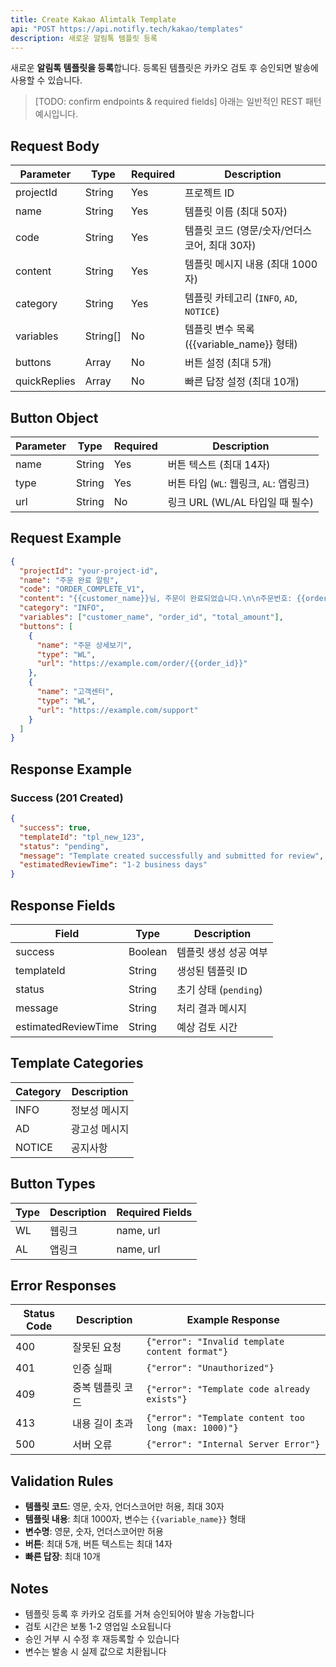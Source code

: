 ```yaml
---
title: Create Kakao Alimtalk Template
api: "POST https://api.notifly.tech/kakao/templates"
description: 새로운 알림톡 템플릿 등록
---
```


새로운 **알림톡 템플릿을 등록**합니다. 등록된 템플릿은 카카오 검토 후 승인되면 발송에 사용할 수 있습니다.

> [TODO: confirm endpoints & required fields] 아래는 일반적인 REST 패턴 예시입니다.

## Request Body

| Parameter    | Type     | Required | Description                                          |
|--------------|----------|----------|------------------------------------------------------|
| projectId    | String   | Yes      | 프로젝트 ID                                          |
| name         | String   | Yes      | 템플릿 이름 (최대 50자)                              |
| code         | String   | Yes      | 템플릿 코드 (영문/숫자/언더스코어, 최대 30자)        |
| content      | String   | Yes      | 템플릿 메시지 내용 (최대 1000자)                     |
| category     | String   | Yes      | 템플릿 카테고리 (`INFO`, `AD`, `NOTICE`)             |
| variables    | String[] | No       | 템플릿 변수 목록 ({{variable_name}} 형태)           |
| buttons      | Array    | No       | 버튼 설정 (최대 5개)                                 |
| quickReplies | Array    | No       | 빠른 답장 설정 (최대 10개)                           |

## Button Object

| Parameter | Type   | Required | Description                                |
|-----------|--------|----------|--------------------------------------------|
| name      | String | Yes      | 버튼 텍스트 (최대 14자)                    |
| type      | String | Yes      | 버튼 타입 (`WL`: 웹링크, `AL`: 앱링크)     |
| url       | String | No       | 링크 URL (WL/AL 타입일 때 필수)            |

## Request Example

```json
{
  "projectId": "your-project-id",
  "name": "주문 완료 알림",
  "code": "ORDER_COMPLETE_V1",
  "content": "{{customer_name}}님, 주문이 완료되었습니다.\n\n주문번호: {{order_id}}\n주문금액: {{total_amount}}원\n\n감사합니다!",
  "category": "INFO",
  "variables": ["customer_name", "order_id", "total_amount"],
  "buttons": [
    {
      "name": "주문 상세보기",
      "type": "WL",
      "url": "https://example.com/order/{{order_id}}"
    },
    {
      "name": "고객센터",
      "type": "WL", 
      "url": "https://example.com/support"
    }
  ]
}
```

## Response Example

### Success (201 Created)

```json
{
  "success": true,
  "templateId": "tpl_new_123",
  "status": "pending",
  "message": "Template created successfully and submitted for review",
  "estimatedReviewTime": "1-2 business days"
}
```

## Response Fields

| Field                | Type    | Description                           |
|----------------------|---------|---------------------------------------|
| success              | Boolean | 템플릿 생성 성공 여부                 |
| templateId           | String  | 생성된 템플릿 ID                      |
| status               | String  | 초기 상태 (`pending`)                 |
| message              | String  | 처리 결과 메시지                      |
| estimatedReviewTime  | String  | 예상 검토 시간                        |

## Template Categories

| Category | Description        |
|----------|--------------------|
| INFO     | 정보성 메시지      |
| AD       | 광고성 메시지      |
| NOTICE   | 공지사항          |

## Button Types

| Type | Description | Required Fields |
|------|-------------|-----------------|
| WL   | 웹링크      | name, url       |
| AL   | 앱링크      | name, url       |

## Error Responses

| Status Code | Description        | Example Response                                    |
|-------------|-------------------|-----------------------------------------------------|
| 400         | 잘못된 요청       | `{"error": "Invalid template content format"}`     |
| 401         | 인증 실패         | `{"error": "Unauthorized"}`                        |
| 409         | 중복 템플릿 코드  | `{"error": "Template code already exists"}`        |
| 413         | 내용 길이 초과    | `{"error": "Template content too long (max: 1000)"}`|
| 500         | 서버 오류         | `{"error": "Internal Server Error"}`               |

## Validation Rules

- **템플릿 코드**: 영문, 숫자, 언더스코어만 허용, 최대 30자
- **템플릿 내용**: 최대 1000자, 변수는 `{{variable_name}}` 형태
- **변수명**: 영문, 숫자, 언더스코어만 허용
- **버튼**: 최대 5개, 버튼 텍스트는 최대 14자
- **빠른 답장**: 최대 10개

## Notes

- 템플릿 등록 후 카카오 검토를 거쳐 승인되어야 발송 가능합니다
- 검토 시간은 보통 1-2 영업일 소요됩니다
- 승인 거부 시 수정 후 재등록할 수 있습니다
- 변수는 발송 시 실제 값으로 치환됩니다